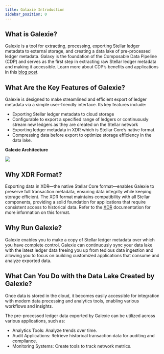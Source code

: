 ```yaml
---
title: Galaxie Introduction
sidebar_position: 0
---
```


## What is Galexie?

Galexie is a tool for extracting, processing, exporting Stellar ledger metadata to external storage, and creating a data lake of pre-processed ledger metadata. Galaxy is the foundation of the Composable Data Pipeline (CDP) and serves as the first step in extracting raw Stellar ledger metadata and making it accessible. Learn more about CDP’s benefits and applications in this [blog post](https://stellar.org/blog/developers/composable-data-platform).

## What Are the Key Features of Galexie?

Galexie is designed to make streamlined and efficient export of ledger metadata via a simple user-friendly interface. Its key features include:

- Exporting Stellar ledger metadata to cloud storage
- Configurable to export a specified range of ledgers or continuously stream new ledgers as they are created on the Stellar network
- Exporting ledger metadata in XDR which is Stellar Core’s native format.
- Compressing data before export to optimize storage efficiency in the data lake.

**Galexie Architecture**

![](/assets/galexie-architecture.png)

## Why XDR Format?

Exporting data in XDR—the native Stellar Core format—enables Galexie to preserve full transaction metadata, ensuring data integrity while keeping storage efficient. The XDR format maintains compatibility with all Stellar components, providing a solid foundation for applications that require consistent access to historical data. Refer to the [XDR](/docs/learn/encyclopedia/data-format/xdr) documentation for more information on this format.

## Why Run Galexie?

Galexie enables you to make a copy of Stellar ledger metadata over which you have complete control. Galexie can continuously sync your data lake with the latest ledger data freeing you up from tedious data ingestion and allowing you to focus on building customized applications that consume and analyze exported data.

## What Can You Do with the Data Lake Created by Galexie?

Once data is stored in the cloud, it becomes easily accessible for integration with modern data processing and analytics tools, enabling various workflows and insights.

The pre-processed ledger data exported by Galexie can be utilized across various applications, such as:

- Analytics Tools: Analyze trends over time.
- Audit Applications: Retrieve historical transaction data for auditing and compliance.
- Monitoring Systems: Create tools to track network metrics.
